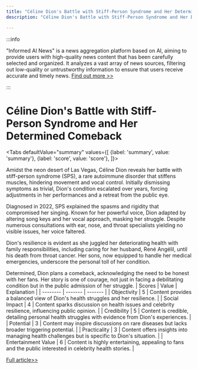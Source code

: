 ```yaml
---
title: "Céline Dion's Battle with Stiff-Person Syndrome and Her Determined Comeback"
description: "Céline Dion's Battle with Stiff-Person Syndrome and Her Determined Comeback"

---
```



:::info

"Informed AI News" is a news aggregation platform based on AI, aiming to provide users with high-quality news content that has been carefully selected and organized. It analyzes a vast array of news sources, filtering out low-quality or untrustworthy information to ensure that users receive accurate and timely news.  [Find out more >>](/)

:::

# Céline Dion's Battle with Stiff-Person Syndrome and Her Determined Comeback


<Tabs
	defaultValue="summary"
	values={[
	{label: 'summary', value: 'summary'},
	{label: 'score', value: 'score'},
]}>
<TabItem value="summary">


Amidst the neon desert of Las Vegas, Céline Dion reveals her battle with stiff-person syndrome (SPS), a rare autoimmune disorder that stiffens muscles, hindering movement and vocal control. Initially dismissing symptoms as trivial, Dion's condition escalated over years, forcing adjustments in her performances and a retreat from the public eye.

Diagnosed in 2022, SPS explained the spasms and rigidity that compromised her singing. Known for her powerful voice, Dion adapted by altering song keys and her vocal approach, masking her struggle. Despite numerous consultations with ear, nose, and throat specialists yielding no visible issues, her voice faltered.

Dion's resilience is evident as she juggled her deteriorating health with family responsibilities, including caring for her husband, René Angélil, until his death from throat cancer. Her sons, now equipped to handle her medical emergencies, underscore the personal toll of her condition.

Determined, Dion plans a comeback, acknowledging the need to be honest with her fans. Her story is one of courage, not just in facing a debilitating condition but in the public admission of her struggle.
</TabItem>
<TabItem value="score">
	| Scores     | Value   | Explanation |
	| -------- | ------- | ------- |
	| Objectivity  | 5    | Content provides a balanced view of Dion's health struggles and her resilience.    |
	| Social Impact | 4     | Content sparks discussion on health issues and celebrity resilience, influencing public opinion.    |
	| Credibility    | 5    | Content is credible, detailing personal health struggles with evidence from Dion's experiences.    |
	| Potential    | 3    | Content may inspire discussions on rare diseases but lacks broader triggering potential.    |
	| Practicality    | 3    | Content offers insights into managing health challenges but is specific to Dion's situation.    |
	| Entertainment Value    | 6    | Content is highly entertaining, appealing to fans and the public interested in celebrity health stories.    |
</TabItem>
</Tabs>

[Full article>>](https://ici.radio-canada.ca/rci/en/news/2080514/celine-dion-on-her-health-issues-and-plans-for-a-comeback-i-will-sing-again)
